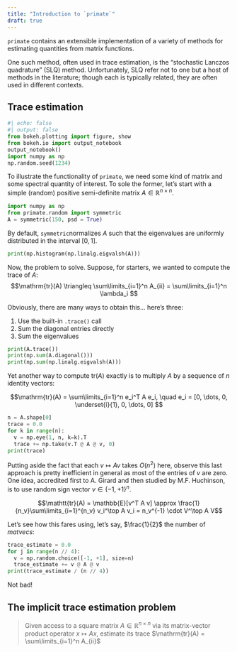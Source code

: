 ```yaml
---
title: "Introduction to `primate`"
draft: true
---
```


`primate` contains an extensible implementation of a variety of methods for estimating quantities from matrix functions.

One such method, often used in trace estimation, is the "stochastic Lanczos quadrature" (SLQ) method. Unfortunately, SLQ refer not to one but a host of methods in the literature; though each is typically related, they are often used in different contexts. 

## Trace estimation 
<!-- Whether used for spectral sum estimation, quadrature approximation, or many techniques 
 -->
```python
#| echo: false
#| output: false
from bokeh.plotting import figure, show
from bokeh.io import output_notebook
output_notebook()
import numpy as np
np.random.seed(1234)
```

To illustrate the functionality of `primate`, we need some kind of matrix and some spectral quantity of interest. To sole the former, let's start with a simple (random) positive semi-definite matrix $A \in \mathbb{R}^{n \times n}$. 

```python
import numpy as np
from primate.random import symmetric
A = symmetric(150, psd = True)
```

By default, `symmetric`normalizes $A$ such that the eigenvalues are uniformly distributed in the interval $[0, 1]$. 

```python
print(np.histogram(np.linalg.eigvalsh(A)))
```

Now, the problem to solve. Suppose, for starters, we wanted to compute the trace of $A$:
$$\mathrm{tr}(A) \triangleq \sum\limits_{i=1}^n A_{ii} = \sum\limits_{i=1}^n \lambda_i $$

Obviously, there are many ways to obtain this... here's three: 
  
  1. Use the built-in `.trace()` call
  2. Sum the diagonal entries directly 
  3. Sum the eigenvalues

```python
print(A.trace()) 
print(np.sum(A.diagonal()))
print(np.sum(np.linalg.eigvalsh(A)))
```

Yet another way to compute $\mathrm{tr}(A)$ exactly is to multiply $A$ by a sequence of $n$ identity vectors:

$$\mathrm{tr}(A) = \sum\limits_{i=1}^n e_i^T A e_i, \quad e_i = [0, \dots, 0, \underset{i}{1}, 0, \dots, 0] $$

```python
n = A.shape[0]
trace = 0.0 
for k in range(n): 
  v = np.eye(1, n, k=k).T
  trace += np.take(v.T @ A @ v, 0)
print(trace)
```

Putting aside the fact that each $v \mapsto Av$ takes $O(n^2)$ here, observe this last approach is pretty inefficient in general as most of the entries of $v$ are zero. One idea, accredited first to A. Girard and then studied by M.F. Huchinson, is to use random sign vector $v \in \{-1, +1\}^{n}$. 

$$\mathtt{tr}(A) = \mathbb{E}[v^T A v] \approx \frac{1}{n_v}\sum\limits_{i=1}^{n_v} v_i^\top A v_i = n_v^{-1} \cdot V^\top A V$$

Let's see how this fares using, let's say, $\frac{1}{2}$ the number of _matvecs_: 

```python
trace_estimate = 0.0
for j in range(n // 4):
  v = np.random.choice([-1, +1], size=n)
  trace_estimate += v @ A @ v
print(trace_estimate / (n // 4))
```

Not bad! 

## The implicit trace estimation problem

> Given access to a square matrix $A \in \mathbb{R}^{n \times n}$ via its matrix-vector product operator $x \mapsto Ax$, estimate its trace $\mathrm{tr}(A) = \sum\limits_{i=1}^n A_{ii}$




<!-- ```{python}
c = np.reciprocal(np.sqrt(n))
trace_estimates = np.empty(n)
for j in range(n):
  v = np.random.choice([-1, +1], size=n)
  trace_estimates[j] = v @ A @ v


est_index = np.arange(1, (n*10)+1)
p = figure(width=200, height=150)
p.line(est_index, (np.cumsum(trace_estimates) / est_index))
p.line(est_index, np.repeat(A.trace(), n*10), color='red')
show(p)
``` -->

<!-- ```{python}
from primate.trace import sl_trace
trace_estimate = sl_trace(A)
print(trace_estimate)
``` -->
<!-- 
```python
# tr_est = np.mean(estimates)
# print(f"Error: {abs(tr_est - A.trace()):.5}")
# print(f"Samples std. deviation: {estimates.std(ddof=1)}")
# print(f"Estimator standard error: {estimates.std(ddof=1)/np.sqrt(len(estimates))}")
``` -->
